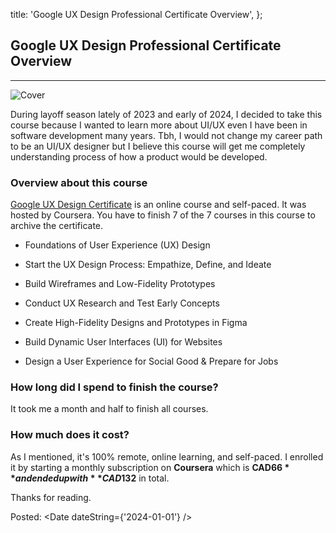 
  title: 'Google UX Design Professional Certificate Overview',
};

## Google UX Design Professional Certificate Overview

---

![Cover](/images/posts/google-ux-design-professional-certificate-review/GoogleUX.png)

During layoff season lately of 2023 and early of 2024, I decided to take this course because I wanted to learn more about UI/UX even I have been in software development many years. Tbh, I would not change my career path to be an UI/UX designer but I believe this course will get me completely understanding process of how a product would be developed.

### Overview about this course

<ins>Google UX Design Certificate</ins> is an online course and self-paced. It was
hosted by Coursera. You have to finish 7 of the 7 courses in this course to archive
the certificate.

- Foundations of User Experience (UX) Design
- Start the UX Design Process: Empathize, Define, and Ideate
- Build Wireframes and Low-Fidelity Prototypes

- Conduct UX Research and Test Early Concepts

- Create High-Fidelity Designs and Prototypes in Figma

- Build Dynamic User Interfaces (UI) for Websites

- Design a User Experience for Social Good & Prepare for Jobs

### How long did I spend to finish the course?

It took me a month and half to finish all courses.

### How much does it cost?

As I mentioned, it's 100% remote, online learning, and self-paced. I enrolled it by starting a monthly subscription on **Coursera** which is **CAD$66** and ended up with **CAD$132** in total.

Thanks for reading.

Posted: <Date dateString={'2024-01-01'} />

<Commment />
